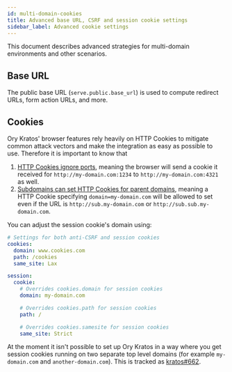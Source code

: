 ```yaml
---
id: multi-domain-cookies
title: Advanced base URL, CSRF and session cookie settings
sidebar_label: Advanced cookie settings
---
```


This document describes advanced strategies for multi-domain environments and other scenarios.

## Base URL

The public base URL (`serve.public.base_url`) is used to compute redirect URLs, form action URLs, and more.

## Cookies

Ory Kratos' browser features rely heavily on HTTP Cookies to mitigate common attack vectors and make the integration as easy as
possible to use. Therefore it is important to know that

1. [HTTP Cookies ignore ports](https://stackoverflow.com/questions/1612177/are-http-cookies-port-specific), meaning the browser
   will send a cookie it received for `http://my-domain.com:1234` to `http://my-domain.com:4321` as well.
2. [Subdomains can set HTTP Cookies for parent domains](https://stackoverflow.com/questions/18492576/share-cookie-between-subdomain-and-domain),
   meaning a HTTP Cookie specifying `domain=my-domain.com` will be allowed to set even if the URL is `http://sub.my-domain.com` or
   `http://sub.sub.my-domain.com`.

You can adjust the session cookie's domain using:

```yaml title="path/to/kratos/config.yml"
# Settings for both anti-CSRF and session cookies
cookies:
  domain: www.cookies.com
  path: /cookies
  same_site: Lax

session:
  cookie:
    # Overrides cookies.domain for session cookies
    domain: my-domain.com

    # Overrides cookies.path for session cookies
    path: /

    # Overrides cookies.samesite for session cookies
    same_site: Strict
```

At the moment it isn't possible to set up Ory Kratos in a way where you get session cookies running on two separate top level
domains (for example `my-domain.com` and `another-domain.com`). This is tracked as
[kratos#662](https://github.com/ory/kratos/issues/662).
